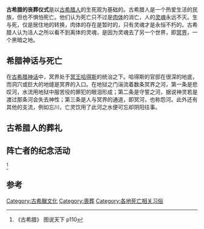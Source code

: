 '''古希腊的丧葬仪式'''是以[[古希腊人|古希腊人]]的生死观为基础的。古希腊人是一个热爱生活的民族，但也不惧怕死亡。他们认为死亡只不过是[[肉体|肉体]]的消亡，人的[[灵魂|灵魂]]永远不灭。生与死，仅是居住地的转换，肉体的存在是暂时的，只有灵魂才是永恒不朽的。古希腊人认为活人之所以看不到离体的灵魂，是因为灵魂去了另一个世界，即[[冥界|冥界]]，一个黑暗之地。

==希腊神话与死亡==
在[[古希腊神话|古希腊神话]]中，冥界处于[[哈得斯|冥王哈得斯]]的统治之下。哈得斯的官邸在很深的地底，而洞穴或巨大的地缝是冥界的入口。在地狱之门湍流着数条冥界之河，第一条是悲叹河，水流用地狱中服苦役的罪犯的眼泪形成；第二条是守誓之河，据说神灵若是渡过那条河会失去神性；第三条是人与冥界的通道，即冥河，也称怨河。此外还有其他的支流，例如忘川，亡灵饮用了此河之水便可忘却阴阳往事。

==古希腊人的葬礼==

==阵亡者的纪念活动==
<ref>《古希腊》 图说天下 p110</ref>

==参考==
<references/>

{{古希腊}}

[[Category:古希臘文化|Category:古希臘文化]]
[[Category:喪葬|Category:喪葬]]
[[Category:各地死亡相关习俗|Category:各地死亡相关习俗]]